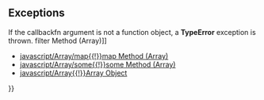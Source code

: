 {{Page_Title}}
{{Flags}}
{{Summary_Section|Performs the specified action for each element in an array.

}}
{{JS_Syntax|Formats={{JS_Syntax_Format
|Format= array1.forEach( callbackfn [, thisArg ])}}
|Values={{JS_Syntax_Parameter
|Name=array1
|Required=Required
|Description=An array object.}}{{JS_Syntax_Parameter
|Name=callbackfn
|Required=Required
|Description=A function that accepts up to three arguments.'''forEach''' calls the callbackfn function one time for each element in the array.}}{{JS_Syntax_Parameter
|Name=thisArg
|Required=Optional
|Description=An object to which the this keyword can refer in the callbackfn function. If thisArg is omitted, undefined is used as the this value.}}
}}
==Exceptions==
If the callbackfn argument is not a function object, a '''TypeError''' exception is thrown.
{{Remarks_Section
|Remarks=The '''forEach''' method calls the callbackfn function one time for each element present in the array, in ascending index order. The callback function is not called for missing elements of the array.

In addition to array objects, the '''forEach''' method can be used by any object that has a length property and that has numerically indexed property names.

The syntax of the callback function is as follows:

<code>function callbackfn(value, index, array1)</code>

You can declare the callback function by using up to three parameters.

The callback function parameters are as follows.

{{{!}} class='wikitable'
{{!}}-
! Callback argument
! Definition
{{!}}-
{{!}} value
{{!}} The value of the array element.
{{!}}-
{{!}} index
{{!}} The numeric index of the array element.
{{!}}-
{{!}} array1
{{!}} The array object that contains the element.
{{!}}} 
The '''forEach''' method does not directly modify the original array, but the callback function might modify it. The following table describes the results of modifying the array object after the '''forEach''' method starts.

{{{!}} class='wikitable'
{{!}}-
! Condition after '''forEach''' method starts
! Element passed to callback function?
{{!}}-
{{!}} Element is added beyond the original length of the array.
{{!}} No.
{{!}}-
{{!}} Element is added to fill in a missing element of the array.
{{!}} Yes, if that index has not yet been passed to the callback function.
{{!}}-
{{!}} Element is changed.
{{!}} Yes, if that element has not yet been passed to the callback function.
{{!}}-
{{!}} Element is deleted from the array.
{{!}} No, unless that element has already been passed to the callback function.
{{!}}} 
}}
{{Examples_Section
|Not_required=No
|Examples={{Single_Example
|Language=JavaScript
|Description=The following example illustrates use of the '''forEach''' method.

|Code= // Define the callback function.
 function ShowResults(value, index, ar) {
     document.write("value: " + value);
     document.write(" index: " + index);
     document.write("&lt;br /&gt;");
 }
 
 // Create an array.
 var letters = ['ab', 'cd', 'ef'];
 
 // Call the ShowResults callback function for each
 // array element.
 letters.forEach(ShowResults);
 
 // Output:
 //  value: ab index: 0 
 //  value: cd index: 1 
 //  value: ef index: 2
}}{{Single_Example
|Language=JavaScript
|Description=In the following example, the callbackfn argument includes the code of the callback function.

|Code= // Create an array.
 var numbers = [10, 11, 12];
 
 // Call the addNumber callback function for each array element.
 var sum = 0;
 numbers.forEach(
     function addNumber(value) { sum += value; }
 );
 
 document.write(sum);
 // Output: 33
}}{{Single_Example
|Language=JavaScript
|Description=The following example illustrates the use of the thisArg argument, which specifies an object that can be referred to with the this keyword.

|Code= // Define the object that contains the callback function.
 var obj = {
     showResults: function(value, index) {
         // Call calcSquare by using the this value.
         var squared = this.calcSquare(value);
 
         document.write("value: " + value);
         document.write(" index: " + index);
         document.write(" squared: " + squared);
         document.write("&lt;br /&gt;");
     },
     calcSquare: function(x) { return x * x }
 };
 
 // Define an array.
 var numbers = [5, 6];
 
 // Call the showResults callback function for each array element.
 // The obj is the this value within the 
 // callback function.
 numbers.forEach(obj.showResults, obj);
 
 // Embed the callback function in the forEach statement.
 // The obj argument is the this value within the obj object.
 // The output is the same as for the previous statement.
 numbers.forEach(function(value, index) { this.showResults(value, index) }, obj);
 
 // Output:
 //  value: 5 index: 0 squared: 25
 //  value: 6 index: 1 squared: 36
 //  value: 5 index: 0 squared: 25
 //  value: 6 index: 1 squared: 36
}}}}
{{See_Also_Section
|Manual_links=* [[javascript/Array/filter{{!}}filter Method (Array)]]
* [[javascript/Array/map{{!}}map Method (Array)]]
* [[javascript/Array/some{{!}}some Method (Array)]]
* [[javascript/Array{{!}}Array Object]]
}}
{{Topics | JS Basic}}

{{External_Attribution
|Is_CC-BY-SA=No
|Sources=MSDN
|MDN_link=
|MSDN_link=http://msdn.microsoft.com/en-us/library/ie/ff679980(v=vs.94).aspx
|HTML5Rocks_link=
}}
